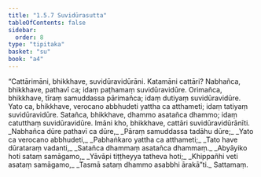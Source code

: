 ```yaml
---
title: "1.5.7 Suvidūrasutta"
tableOfContents: false
sidebar:
  order: 8
type: "tipitaka"
basket: "su"
book: "a4"
---
```



<DynamicBreadcrumb />

<Division number="47" book="a4">

<Paragraph number="328" book="a4">
“Cattārimāni, bhikkhave, suvidūravidūrāni. Katamāni cattāri? Nabhañca, bhikkhave, pathavī ca; idaṃ paṭhamaṃ suvidūravidūre. Orimañca, bhikkhave, tīraṃ samuddassa pārimañca; idaṃ dutiyaṃ suvidūravidūre. Yato ca, bhikkhave, verocano abbhudeti yattha ca atthameti; idaṃ tatiyaṃ suvidūravidūre. Satañca, bhikkhave, dhammo asatañca dhammo; idaṃ catutthaṃ suvidūravidūre. Imāni kho, bhikkhave, cattāri suvidūravidūrānīti.
</Paragraph>

<Paragraph number="329" type="verses" book="a4">
_Nabhañca dūre pathavī ca dūre,_  
_Pāraṃ samuddassa tadāhu dūre;_  
_Yato ca verocano abbhudeti,_  
_Pabhaṅkaro yattha ca atthameti;_  
_Tato have dūrataraṃ vadanti,_  
_Satañca dhammaṃ asatañca dhammaṃ._  

</Paragraph>

<Paragraph number="330" type="verses" book="a4">
_Abyāyiko hoti sataṃ samāgamo,_  
_Yāvāpi tiṭṭheyya tatheva hoti;_  
_Khippañhi veti asataṃ samāgamo,_  
_Tasmā sataṃ dhammo asabbhi ārakā”ti._  


</Paragraph>
</Division>

<Paragraph number="331" type="center" book="a4">
Sattamaṃ.
</Paragraph>